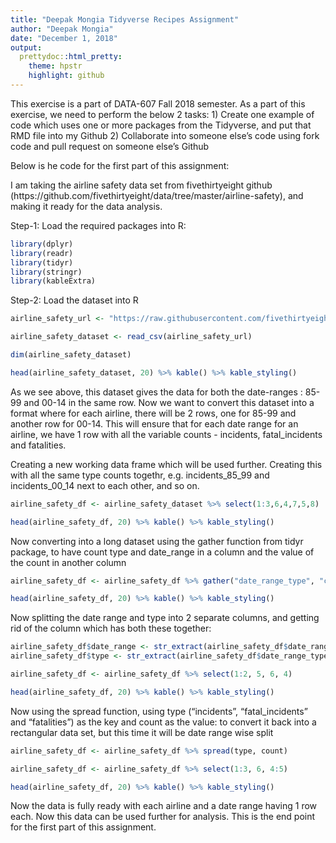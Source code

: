 ```yaml
---
title: "Deepak Mongia Tidyverse Recipes Assignment"
author: "Deepak Mongia"
date: "December 1, 2018"
output: 
  prettydoc::html_pretty:
    theme: hpstr
    highlight: github
---
```


This exercise is a part of DATA-607 Fall 2018 semester. As a part of this exercise, we need to perform the below 2 tasks:
1) Create one example of code which uses one or more packages from the Tidyverse, and put that RMD file into my Github
2) Collaborate into someone else's code using fork code and pull request on someone else's Github

Below is he code for the first part of this assignment:

I am taking the airline safety data set from fivethirtyeight github (https://github.com/fivethirtyeight/data/tree/master/airline-safety), and making it ready for the data analysis.

Step-1: Load the required packages into R:
```r
library(dplyr)
library(readr)
library(tidyr)
library(stringr)
library(kableExtra)
```

Step-2: Load the dataset into R
```r
airline_safety_url <- "https://raw.githubusercontent.com/fivethirtyeight/data/master/airline-safety/airline-safety.csv"

airline_safety_dataset <- read_csv(airline_safety_url)

dim(airline_safety_dataset)

head(airline_safety_dataset, 20) %>% kable() %>% kable_styling()
```

As we see above, this dataset gives the data for both the date-ranges : 85-99 and 00-14 in the same row. Now we want to convert this dataset into a format where for each airline, there will be 2 rows, one for 85-99 and another row for 00-14. This will ensure that for each date range for an airline, we have 1 row with all the variable counts - incidents, fatal_incidents and fatalities.

Creating a new working data frame which will be used further. Creating this with all the same type counts togethr, e.g. incidents_85_99 and incidents_00_14 next to each other, and so on.

```r
airline_safety_df <- airline_safety_dataset %>% select(1:3,6,4,7,5,8)

head(airline_safety_df, 20) %>% kable() %>% kable_styling()
```

Now converting into a long dataset using the gather function from tidyr package, to have count type and date_range in a column and the value of the count in another column
```r
airline_safety_df <- airline_safety_df %>% gather("date_range_type", "count", 3:8)

head(airline_safety_df, 20) %>% kable() %>% kable_styling()
```

Now splitting the date range and type into 2 separate columns, and getting rid of the column which has both these together:
```r
airline_safety_df$date_range <- str_extract(airline_safety_df$date_range_type, "\\d+_\\d+$")
airline_safety_df$type <- str_extract(airline_safety_df$date_range_type, "^[:alpha:]+(_[:alpha:]+)*")

airline_safety_df <- airline_safety_df %>% select(1:2, 5, 6, 4)

head(airline_safety_df, 20) %>% kable() %>% kable_styling()
```

Now using the spread function, using type ("incidents", "fatal_incidents" and "fatalities") as the key and count as the value: to convert it back into a rectangular data set, but this time it will be date range wise split
```r
airline_safety_df <- airline_safety_df %>% spread(type, count)

airline_safety_df <- airline_safety_df %>% select(1:3, 6, 4:5)

head(airline_safety_df, 20) %>% kable() %>% kable_styling()
```

Now the data is fully ready with each airline and a date range having 1 row each. Now this data can be used further for analysis. 
This is the end point for the first part of this assignment.